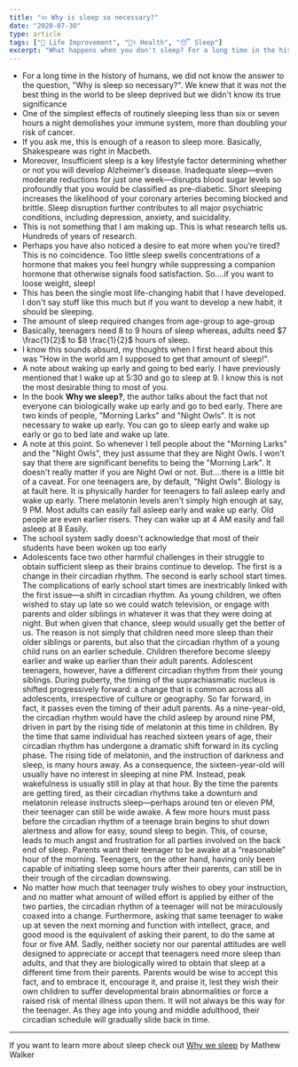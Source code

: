 ```yaml
---
title: "💤 Why is sleep so necessary?"
date: "2020-07-30"
type: article
tags: ["🧬 Life Improvement", "👨‍⚕️ Health", "😴 Sleep"]
excerpt: "What happens when you don't sleep? For a long time in the history of humans, we did not know the answer to the question, 'Why is sleep so necessary?' "
---
```


- For a long time in the history of humans, we did not know the answer to the question, "Why is sleep so necessary?". We knew that it was not the best thing in the world to be sleep deprived but we didn't know its true significance
- One of the simplest effects of routinely sleeping less than six or seven hours a night demolishes your immune system, more than doubling your risk of cancer.
- If you ask me, this is enough of a reason to sleep more. Basically, Shakespeare was right in Macbeth.
- Moreover, Insufficient sleep is a key lifestyle factor determining whether or not you will develop Alzheimer’s disease. Inadequate sleep—even moderate reductions for just one week—disrupts blood sugar levels so profoundly that you would be classified as pre-diabetic. Short sleeping increases the likelihood of your coronary arteries becoming blocked and brittle. Sleep disruption further contributes to all major psychiatric conditions, including depression, anxiety, and suicidality.
- This is not something that I am making up. This is what research tells us. Hundreds of years of research.
- Perhaps you have also noticed a desire to eat more when you’re tired? This is no coincidence. Too little sleep swells concentrations of a hormone that makes you feel hungry while suppressing a companion hormone that otherwise signals food satisfaction. So....if you want to loose weight, sleep!
- This has been the single most life-changing habit that I have developed. I don't say stuff like this much but if you want to develop a new habit, it should be sleeping.
- The amount of sleep required changes from age-group to age-group
- Basically, teenagers need 8 to 9 hours of sleep whereas, adults need $7 \frac{1}{2}$ to $8 \frac{1}{2}$ hours of sleep.
- I know this sounds absurd, my thoughts when I first heard about this was "How in the world am I supposed to get that amount of sleep!".
- A note about waking up early and going to bed early. I have previously mentioned that I wake up at 5:30 and go to sleep at 9. I know this is not the most desirable thing to most of you.
- In the book **Why we sleep?**, the author talks about the fact that not everyone can biologically wake up early and go to bed early. There are two kinds of people, "Morning Larks" and "Night Owls". It is not necessary to wake up early. You can go to sleep early and wake up early or go to bed late and wake up late.
- A note at this point. So whenever I tell people about the "Morning Larks" and the "Night Owls", they just assume that they are Night Owls. I won't say that there are significant benefits to being the "Morning Lark". It doesn't really matter if you are Night Owl or not. But....there is a little bit of a caveat. For one teenagers are, by default, "Night Owls". Biology is at fault here. It is physically harder for teenagers to fall asleep early and wake up early. There melatonin levels aren't simply high enough at say, 9 PM. Most adults can easily fall asleep early and wake up early. Old people are even earlier risers. They can wake up at 4 AM easily and fall asleep at 8 Easily.
- The school system sadly doesn't acknowledge that most of their students have been woken up too early
- Adolescents face two other harmful challenges in their struggle to obtain sufficient sleep as their brains continue to develop. The first is a change in their circadian rhythm. The second is early school start times. The complications of early school start times are inextricably linked with the first issue—a shift in circadian rhythm. As young children, we often wished to stay up late so we could watch television, or engage with parents and older siblings in whatever it was that they were doing at night. But when given that chance, sleep would usually get the better of us. The reason is not simply that children need more sleep than their older siblings or parents, but also that the circadian rhythm of a young child runs on an earlier schedule. Children therefore become sleepy earlier and wake up earlier than their adult parents. Adolescent teenagers, however, have a different circadian rhythm from their young siblings. During puberty, the timing of the suprachiasmatic nucleus is shifted progressively forward: a change that is common across all adolescents, irrespective of culture or geography. So far forward, in fact, it passes even the timing of their adult parents. As a nine-year-old, the circadian rhythm would have the child asleep by around nine PM, driven in part by the rising tide of melatonin at this time in children. By the time that same individual has reached sixteen years of age, their circadian rhythm has undergone a dramatic shift forward in its cycling phase. The rising tide of melatonin, and the instruction of darkness and sleep, is many hours away. As a consequence, the sixteen-year-old will usually have no interest in sleeping at nine PM. Instead, peak wakefulness is usually still in play at that hour. By the time the parents are getting tired, as their circadian rhythms take a downturn and melatonin release instructs sleep—perhaps around ten or eleven PM, their teenager can still be wide awake. A few more hours must pass before the circadian rhythm of a teenage brain begins to shut down alertness and allow for easy, sound sleep to begin. This, of course, leads to much angst and frustration for all parties involved on the back end of sleep. Parents want their teenager to be awake at a “reasonable” hour of the morning. Teenagers, on the other hand, having only been capable of initiating sleep some hours after their parents, can still be in their trough of the circadian downswing.
- No matter how much that teenager truly wishes to obey your instruction, and no matter what amount of willed effort is applied by either of the two parties, the circadian rhythm of a teenager will not be miraculously coaxed into a change. Furthermore, asking that same teenager to wake up at seven the next morning and function with intellect, grace, and good mood is the equivalent of asking their parent, to do the same at four or five AM. Sadly, neither society nor our parental attitudes are well designed to appreciate or accept that teenagers need more sleep than adults, and that they are biologically wired to obtain that sleep at a different time from their parents. Parents would be wise to accept this fact, and to embrace it, encourage it, and praise it, lest they wish their own children to suffer developmental brain abnormalities or force a raised risk of mental illness upon them. It will not always be this way for the teenager. As they age into young and middle adulthood, their circadian schedule will gradually slide back in time.

---

If you want to learn more about sleep check out [Why we sleep](https://www.amazon.com/Why-We-Sleep-Unlocking-Dreams/dp/1501144324/ref=sr_1_1?dchild=1&keywords=Why+we+sleep&qid=1596073098&sr=8-1) by Mathew Walker
